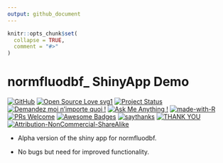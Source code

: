 ```yaml
---
output: github_document
---
```


<!-- README.md is generated from README.Rmd. Please edit that file -->

```r
knitr::opts_chunk$set(
  collapse = TRUE,
  comment = "#>"
)
```

# normfluodbf\_ ShinyApp Demo

[![GitHub](https://badgen.net/badge/icon/github?icon=github&label)](https://github.com/AlphaPrime7/normfluodbf_ShinyApp)
[![Open Source Love svg1](https://badges.frapsoft.com/os/v1/open-source.svg?v=103)](https://github.com/AlphaPrime7/normfluodbf_ShinyApp)
[![Project Status](https://www.repostatus.org/badges/latest/wip.svg)](https://github.com/AlphaPrime7/normfluodbf_ShinyApp/graphs/contributors)
[![Demandez moi n'importe quoi !](https://img.shields.io/badge/Demandez%20moi-n'%20importe%20quoi-1abc9c.svg)](mailto:awesome.tingwei@outlook.com)
[![Ask Me Anything !](https://img.shields.io/badge/Ask%20me-anything-1abc9c.svg)](mailto:awesome.tingwei@outlook.com)
[![made-with-R](https://img.shields.io/badge/Made%20with-Rstudio-1f425f.svg)](https://www.rstudio.com/categories/rstudio-ide/)
[![PRs Welcome](https://img.shields.io/badge/PRs-welcome-brightgreen.svg?style=flat-square)](http://makeapullrequest.com)
[![Awesome Badges](https://img.shields.io/badge/badges-awesome-green.svg)](https://github.com/Naereen/badges)
[![saythanks](https://img.shields.io/badge/say-thanks-ff69b4.svg)](mailto:awesome.tingwei@outlook.com)
[![THANK YOU](https://img.shields.io/badge/THANK-YOU-ff69b4.svg)](mailto:awesome.tingwei@outlook.com)
[![Attribution-NonCommercial-ShareAlike](https://licensebuttons.net/i/l/by-nc-sa/000000/ff/ff/ff/88x31.png)](https://creativecommons.org/licenses/by-nc-sa/2.0/)

- Alpha version of the shiny app for normfluodbf.

- No bugs but need for improved functionality.

